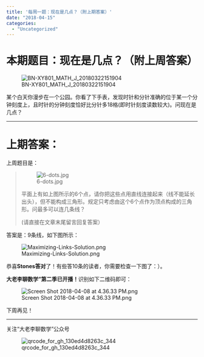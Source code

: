 ```yaml
---
title: '每周一题：现在是几点？（附上期答案）'
date: "2018-04-15"
categories:
  - "Uncategorized"
---
```


<h1>本期题目：现在是几点？（附上周答案）</h1>

![BN-XY801_MATH_J_20180322151904](https://dalaoliblog.wordpress.com/wp-content/uploads/2018/04/bn-xy801_math_j_20180322151904.jpg)

某个白天你漫步在一个公园。你看了下手表，发现时针和分针准确的位于某一个分钟刻度上，且时针的分钟刻度恰好比分针多18格(即时针刻度读数较大)。问现在是几点？

<hr />

<h1>上期答案：</h1>

上周题目是：

<blockquote>![6-dots.jpg](https://dalaoliblog.wordpress.com/wp-content/uploads/2018/04/6-dots.jpg)

平面上有如上图所示的6个点，请你把这些点用直线连接起来（线不能延长出头），但不能构成三角形。规定只考虑由这个6个点作为顶点构成的三角形。问最多可以连几条线？

(请直接在文章末尾留言回复答案）</blockquote>

答案是：9条线，如下图所示：

![Maximizing-Links-Solution.png](https://dalaoliblog.wordpress.com/wp-content/uploads/2018/04/maximizing-links-solution.png)

恭喜**Stones答对**了！有些答10条的读者，你需要检查一下图了：）。

**大老李聊数学”第二季已开播！**识别如下二维码即可：

![Screen Shot 2018-04-08 at 4.36.33 PM.png](https://dalaoliblog.wordpress.com/wp-content/uploads/2018/04/screen-shot-2018-04-08-at-4-36-33-pm.png)

下周再见！

<hr />

关注“大老李聊数学”公众号

![qrcode_for_gh_130ed4d8263c_344](https://dalaoliblog.wordpress.com/wp-content/uploads/2017/09/qrcode_for_gh_130ed4d8263c_344.jpg)